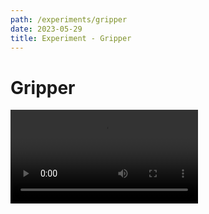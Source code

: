 ```yaml
---
path: /experiments/gripper
date: 2023-05-29
title: Experiment - Gripper
---
```


# Gripper


<Video src="videos/gripper.mp4" />

I built Gripper when I realized that the context windows of frontier language models were long enough to fit a small webapp's codebase.

What does the software engineering process look like when *all* codebases fit in a context window like that?

In my view, a code-writing tool would look a lot like a self-fulfilling to-do list. Nobody can produce a complete specification of what they want upfront. They need to add features iteratively; a feedback loop of specifying changes, running them, and staging them.

Gripper was designed with a few features that I felt were missing from existing code generation systems:

* A task-based representation of the software engineering process
* A live, observable log of actions taken that resembles the activity of a human software engineer (opening and editing files, settling on a change proposal)
* A "staging" model on top of Git that affords easy rollback of faulty generations

Many code editing tasks can now be performed entirely by language models, we just have to situate them in the right steps of the engineering process. We aren't lacking the model capabilities for these tasks, but the sociotechnical substrate in which they can smoothly contribute to a project. Somewhere in between opening a lengthy GitHub issue and a Copilot autocompletion. Something iterative, but at a humane level of abstraction.